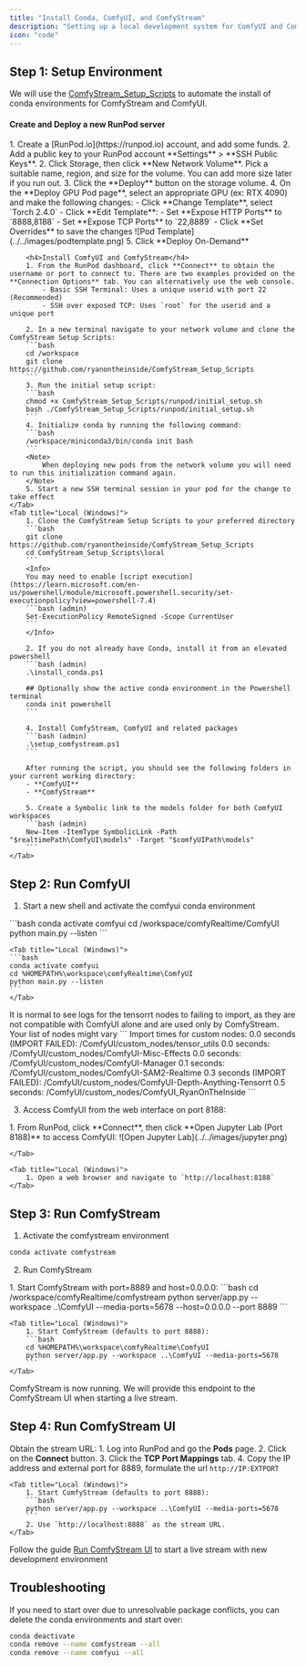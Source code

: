 ```yaml
---
title: "Install Conda, ComfyUI, and ComfyStream"
description: "Setting up a local development system for ComfyUI and ComfyStream"
icon: "code"
---
```


## Step 1: Setup Environment

We will use the [ComfyStream_Setup_Scripts](https://github.com/ryanontheinside/ComfyStream_Setup_Scripts) to automate the install of conda environments for ComfyStream and ComfyUI.

<Tabs>
    <Tab title="RunPod (Linux)">
        <h4>Create and Deploy a new RunPod server</h4>
        1. Create a [RunPod.io](https://runpod.io) account, and add some funds.
        2. Add a public key to your RunPod account **Settings** > **SSH Public Keys**.
        2. Click Storage, then click **New Network Volume**. Pick a suitable name, region, and size for the volume. You can add more size later if you run out.
        3. Click the **Deploy** button on the storage volume.
        4. On the **Deploy GPU Pod page**, select an appropriate GPU (ex: RTX 4090) and make the following changes:
            - Click **Change Template**, select `Torch 2.4.0`
            - Click **Edit Template**:
                - Set **Expose HTTP Ports** to `8888,8188`
                - Set **Expose TCP Ports** to `22,8889`
            - Click **Set Overrides** to save the changes
            ![Pod Template](../../images/podtemplate.png)
        5. Click **Deploy On-Demand**

        <h4>Install ComfyUI and ComfyStream</h4>
        1. From the RunPod dashboard, click **Connect** to obtain the username or port to connect to. There are two examples provided on the **Connection Options** tab. You can alternatively use the web console.
            - Basic SSH Terminal: Uses a unique userid with port 22 (Recommended)
            - SSH over exposed TCP: Uses `root` for the userid and a unique port

        2. In a new terminal navigate to your network volume and clone the ComfyStream Setup Scripts:
        ```bash
        cd /workspace
        git clone https://github.com/ryanontheinside/ComfyStream_Setup_Scripts
        ```
        3. Run the initial setup script:
        ```bash
        chmod +x ComfyStream_Setup_Scripts/runpod/initial_setup.sh
        bash ./ComfyStream_Setup_Scripts/runpod/initial_setup.sh
        ```
        4. Initialize conda by running the following command:
        ```bash
        /workspace/miniconda3/bin/conda init bash
        ```
        <Note>
            When deploying new pods from the network volume you will need to run this initialization command again.
        </Note>
        5. Start a new SSH terminal session in your pod for the change to take effect
    </Tab>
    <Tab title="Local (Windows)">
        1. Clone the ComfyStream Setup Scripts to your preferred directory
        ```bash
        git clone https://github.com/ryanontheinside/ComfyStream_Setup_Scripts
        cd ComfyStream_Setup_Scripts\local
        ```
        <Info>
        You may need to enable [script execution](https://learn.microsoft.com/en-us/powershell/module/microsoft.powershell.security/set-executionpolicy?view=powershell-7.4)
        ```bash (admin)
        Set-ExecutionPolicy RemoteSigned -Scope CurrentUser
        ```
        </Info>

        2. If you do not already have Conda, install it from an elevated powershell
        ```bash (admin)
        .\install_conda.ps1

        ## Optionally show the active conda environment in the Powershell terminal
        conda init powershell
        ```

        4. Install ComfyStream, ComfyUI and related packages
        ```bash (admin)
        .\setup_comfystream.ps1
        ```

        After running the script, you should see the following folders in your current working directory:
        - **ComfyUI**
        - **ComfyStream**
        
        5. Create a Symbolic link to the models folder for both ComfyUI workspaces 
        ```bash (admin)
        New-Item -ItemType SymbolicLink -Path "$realtimePath\ComfyUI\models" -Target "$comfyUIPath\models"
        ```
    </Tab>

</Tabs>

## Step 2: Run ComfyUI
1. Start a new shell and activate the comfyui conda environment
<Tabs>
    <Tab title="RunPod (Linux)">
    ```bash
    conda activate comfyui
    cd /workspace/comfyRealtime/ComfyUI
    python main.py --listen
    ```
    </Tab>

    <Tab title="Local (Windows)">
    ```bash
    conda activate comfyui
    cd %HOMEPATH%\workspace\comfyRealtime\ComfyUI
    python main.py --listen
    ```
    </Tab>
</Tabs>

<Info>
It is normal to see logs for the tensorrt nodes to failing to import, as they are not compatible with ComfyUI alone and are used only by ComfyStream. Your list of nodes might vary
</Info>
```
Import times for custom nodes:
   0.0 seconds (IMPORT FAILED): /ComfyUI/custom_nodes/tensor_utils
   0.0 seconds: /ComfyUI/custom_nodes/ComfyUI-Misc-Effects
   0.0 seconds: /ComfyUI/custom_nodes/ComfyUI-Manager
   0.1 seconds: /ComfyUI/custom_nodes/ComfyUI-SAM2-Realtime
   0.3 seconds (IMPORT FAILED): /ComfyUI/custom_nodes/ComfyUI-Depth-Anything-Tensorrt
   0.5 seconds: /ComfyUI/custom_nodes/ComfyUI_RyanOnTheInside
```

3. Access ComfyUI from the web interface on port 8188: 
<Tabs>
    <Tab title="RunPod (Linux)">
        1. From RunPod, click **Connect**, then click **Open Jupyter Lab (Port 8188)** to access ComfyUI:
        ![Open Jupyter Lab](../../images/jupyter.png)

    </Tab>

    <Tab title="Local (Windows)">
        1. Open a web browser and navigate to `http://localhost:8188` 
    </Tab>
</Tabs>

## Step 3: Run ComfyStream

1. Activate the comfystream environment
```bash
conda activate comfystream
```
2. Run ComfyStream
<Tabs>
    <Tab title="RunPod (Linux)">
        1. Start ComfyStream with port=8889 and host=0.0.0.0:
        ```bash
        cd /workspace/comfyRealtime/comfystream
        python server/app.py --workspace ..\ComfyUI --media-ports=5678 --host=0.0.0.0 --port 8889
        ```
    </Tab>

    <Tab title="Local (Windows)">
        1. Start ComfyStream (defaults to port 8888):
        ```bash
        cd %HOMEPATH%\workspace\comfyRealtime\ComfyUI
        python server/app.py --workspace ..\ComfyUI --media-ports=5678
        ```
    </Tab>
</Tabs>

ComfyStream is now running. We will provide this endpoint to the ComfyStream UI when starting a live stream.


## Step 4: Run ComfyStream UI

Obtain the stream URL:
<Tabs>
    <Tab title="RunPod (Linux)">
        1. Log into RunPod and go the **Pods** page.
        2. Click on the **Connect** button.
        3. Click the **TCP Port Mappings** tab.
        4. Copy the IP address and external port for 8889, formulate the url `http://IP:EXTPORT`
    </Tab>

    <Tab title="Local (Windows)">
        1. Start ComfyStream (defaults to port 8888):
        ```bash
        python server/app.py --workspace ..\ComfyUI --media-ports=5678
        ```
        2. Use `http://localhost:8888` as the stream URL. 
    </Tab>
</Tabs>


Follow the guide [Run ComfyStream UI](./local-testing-comfystream-ui) to start a live stream with new development environment


## Troubleshooting

If you need to start over due to unresolvable package conflicts, you can delete the conda environments and start over:
```bash
conda deactivate
conda remove --name comfystream --all
conda remove --name comfyui --all
```
